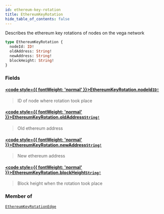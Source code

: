 ```yaml
---
id: ethereum-key-rotation
title: EthereumKeyRotation
hide_table_of_contents: false
---
```








Describes the ethereum key rotations of nodes on the vega network

```graphql
type EthereumKeyRotation {
  nodeId: ID!
  oldAddress: String!
  newAddress: String!
  blockHeight: String!
}
```


### Fields

#### [<code style={{ fontWeight: 'normal' }}>EthereumKeyRotation.<b>nodeId</b></code>](#)<Bullet />[`ID!`](/testnet/api/graphql/scalars/id) <Badge class="secondary" text="non-null"/> <Badge class="secondary" text="scalar"/>
> ID of node where rotation took place
> 

#### [<code style={{ fontWeight: 'normal' }}>EthereumKeyRotation.<b>oldAddress</b></code>](#)<Bullet />[`String!`](/testnet/api/graphql/scalars/string) <Badge class="secondary" text="non-null"/> <Badge class="secondary" text="scalar"/>
> Old ethereum address
> 

#### [<code style={{ fontWeight: 'normal' }}>EthereumKeyRotation.<b>newAddress</b></code>](#)<Bullet />[`String!`](/testnet/api/graphql/scalars/string) <Badge class="secondary" text="non-null"/> <Badge class="secondary" text="scalar"/>
> New ethereum address
> 

#### [<code style={{ fontWeight: 'normal' }}>EthereumKeyRotation.<b>blockHeight</b></code>](#)<Bullet />[`String!`](/testnet/api/graphql/scalars/string) <Badge class="secondary" text="non-null"/> <Badge class="secondary" text="scalar"/>
> Block height when the rotation took place
> 



### Member of

[`EthereumKeyRotationEdge`](/testnet/api/graphql/objects/ethereum-key-rotation-edge)  <Badge class="secondary" text="object"/>



